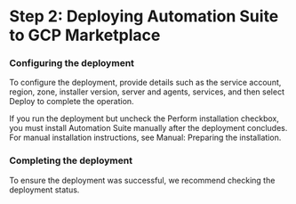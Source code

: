 ﻿# Step 2: Deploying Automation Suite to GCP Marketplace


### Configuring the deployment

To configure the deployment, provide details such as the service account, region, zone, installer version, server and agents, services, and then select Deploy to complete the operation.

If you run the deployment but uncheck the Perform installation checkbox, you
                must install Automation Suite manually after the deployment concludes. For manual
                installation instructions, see Manual: Preparing the installation.


### Completing the deployment

To ensure the deployment was successful, we recommend checking the deployment status.

